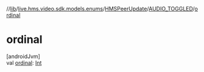 //[lib](/api-reference/android/v2/home/content)/[live.hms.video.sdk.models.enums](../../index)/[HMSPeerUpdate](../index)/[AUDIO_TOGGLED](index)/[ordinal](ordinal)

# ordinal

[androidJvm]\
val [ordinal](ordinal): [Int](https://kotlinlang.org/api/latest/jvm/stdlib/kotlin/-int/index.html)
